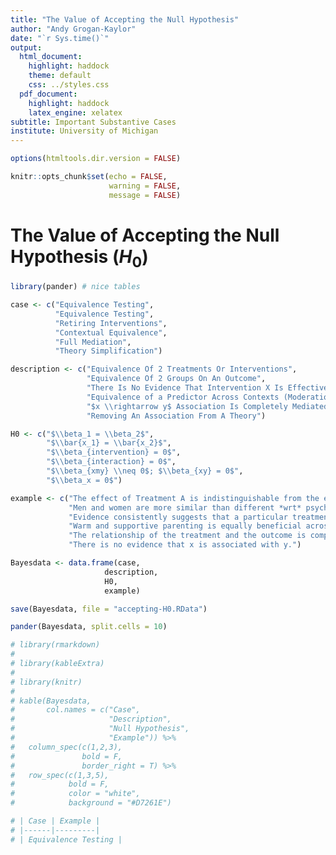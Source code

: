 ---
title: "The Value of Accepting the Null Hypothesis"
author: "Andy Grogan-Kaylor"
date: "`r Sys.time()`"
output:
  html_document:
    highlight: haddock
    theme: default
    css: ../styles.css
  pdf_document: 
    highlight: haddock
    latex_engine: xelatex
subtitle: Important Substantive Cases
institute: University of Michigan
---

```{r setup, include=FALSE}

options(htmltools.dir.version = FALSE)

knitr::opts_chunk$set(echo = FALSE,
                      warning = FALSE,
                      message = FALSE)

```

# The Value of Accepting the Null Hypothesis ($H_0$)

```{r}

library(pander) # nice tables

case <- c("Equivalence Testing",
          "Equivalence Testing",
          "Retiring Interventions",
          "Contextual Equivalence",
          "Full Mediation",
          "Theory Simplification")

description <- c("Equivalence Of 2 Treatments Or Interventions",
                 "Equivalence Of 2 Groups On An Outcome",
                 "There Is No Evidence That Intervention X Is Effective",
                 "Equivalence of a Predictor Across Contexts (Moderation)",
                 "$x \\rightarrow y$ Association Is Completely Mediated; No Direct Effect",
                 "Removing An Association From A Theory")

H0 <- c("$\\beta_1 = \\beta_2$",
        "$\\bar{x_1} = \\bar{x_2}$",
        "$\\beta_{intervention} = 0$",
        "$\\beta_{interaction} = 0$",
        "$\\beta_{xmy} \\neq 0$; $\\beta_{xy} = 0$",
        "$\\beta_x = 0$")

example <- c("The effect of Treatment A is indistinguishable from the effect of Treatment B (especially important if one treatment is much more expensive, or time consuming than another).",
             "Men and women are more similar than different *wrt* psychological processes (Hyde).", 
             "Evidence consistently suggests that a particular treatment has near zero effect.",
             "Warm and supportive parenting is equally beneficial across different contexts or countries.",
             "The relationship of the treatment and the outcome is completely mediated by mechanism *m*.",
             "There is no evidence that x is associated with y.")

Bayesdata <- data.frame(case, 
                     description,
                     H0,
                     example)

save(Bayesdata, file = "accepting-H0.RData")

pander(Bayesdata, split.cells = 10)

# library(rmarkdown)
# 
# library(kableExtra)
# 
# library(knitr)
# 
# kable(Bayesdata,
#       col.names = c("Case",
#                     "Description",
#                     "Null Hypothesis",
#                     "Example")) %>%
#   column_spec(c(1,2,3), 
#               bold = F, 
#               border_right = T) %>%
#   row_spec(c(1,3,5), 
#            bold = F, 
#            color = "white", 
#            background = "#D7261E")

```

```{r, echo=FALSE, eval=FALSE}

# | Case | Example |
# |------|---------|
# | Equivalence Testing |

```







